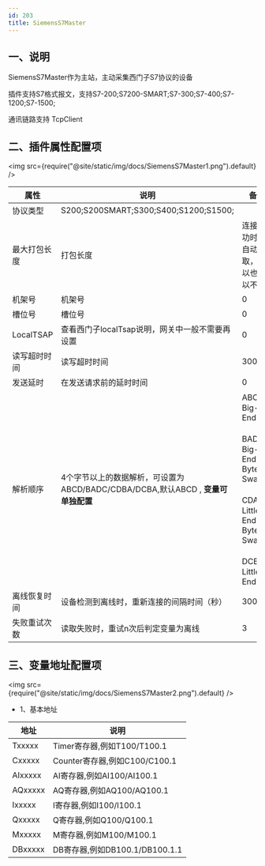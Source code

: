 ```yaml
---
id: 203
title: SiemensS7Master
---
```



## 一、说明

SiemensS7Master作为主站，主动采集西门子S7协议的设备

插件支持S7格式报文，支持S7-200;S7200-SMART;S7-300;S7-400;S7-1200;S7-1500;

通讯链路支持 TcpClient

## 二、插件属性配置项

<img src={require("@site/static/img/docs/SiemensS7Master1.png").default} />

| 属性           |  说明                    | 备注|
| ---------------| --------------------------| ---|
| 协议类型         | S200;S200SMART;S300;S400;S1200;S1500;           | |
| 最大打包长度         | 打包长度              | 连接成功时会自动获取，所以也可以不填 |
| 机架号         |   机架号            | 0|
| 槽位号         |   槽位号            | 0|
| LocalTSAP         |  查看西门子localTsap说明，网关中一般不需要再设置             | 0 |
| 读写超时时间         | 读写超时时间                | 3000|
| 发送延时         | 在发送请求前的延时时间               | 0|
| 解析顺序         | 4个字节以上的数据解析，可设置为ABCD/BADC/CDBA/DCBA,默认ABCD , **变量可单独配置**|ABCD：Big-Endian<br></br>BADC：Big-Endian Byte Swap<br></br>CDAB：Little-Endian Byte Swap<br></br>DCBA：Little-Endian |
| 离线恢复时间         | 设备检测到离线时，重新连接的间隔时间（秒）              | 30000 |
| 失败重试次数         | 读取失败时，重试n次后判定变量为离线              | 3 |


## 三、变量地址配置项


<img src={require("@site/static/img/docs/SiemensS7Master2.png").default} />

- 1、基本地址

| 地址           |           说明                    |
| ---------------| --------------------------|
| Txxxxx         |       Timer寄存器,例如T100/T100.1             |
| Cxxxxx         |       Counter寄存器,例如C100/C100.1                 |
| AIxxxxx         |       AI寄存器,例如AI100/AI100.1               |
| AQxxxxx         |       AQ寄存器,例如AQ100/AQ100.1                |
| Ixxxxx         |       I寄存器,例如I100/I100.1              |
| Qxxxxx         |       Q寄存器,例如Q100/Q100.1              |
| Mxxxxx         |       M寄存器,例如M100/M100.1               |
| DBxxxxx         |       DB寄存器,例如DB100.1/DB100.1.1               |


